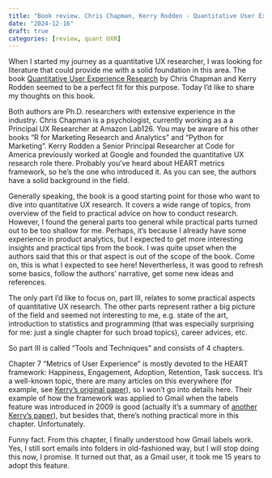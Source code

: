 ```yaml
---
title: "Book review. Chris Chapman, Kerry Rodden - Quantitative User Experience Research"
date: "2024-12-16"
draft: true
categories: [review, quant UXR]
---
```



When I started my journey as a quantitative UX researcher, I was looking for literature that could provide me with a solid foundation in this area. The book [Quantitative User Experience Research](https://quantuxbook.com/) by Chris Chapman and Kerry Rodden seemed to be a perfect fit for this purpose. Today I'd like to share my thoughts on this book.

Both authors are Ph.D. researchers with extensive experience in the industry. Chris Chapman is a psychologist, currently working as a a Principal UX Researcher at Amazon Lab126. You may be aware of his other books "R for Marketing Research and Analytics" and "Python for Marketing". Kerry Rodden a Senior Principal Researcher at Code for America previously worked at Google and founded the quantitative UX research role there. Probably you've heard about HEART metrics framework, so he's the one who introduced it. As you can see, the authors have a solid background in the field.

Generally speaking, the book is a good starting point for those who want to dive into quantitative UX research. It covers a wide range of topics, from overview of the field to practical advice on how to conduct research. However, I found the general parts too general while practical parts turned out to be too shallow for me. Perhaps, it's because I already have some experience in product analytics, but I expected to get more interesting insights and practical tips from the book. I was quite upset when the authors said that this or that aspect is out of the scope of the book. Come on, this is what I expected to see here! Nevertherless, it was good to refresh some basics, follow the authors' narrative, get some new ideas and references.

The only part I'd like to focus on, part III, relates to some practical aspects of quantitative UX research. The other parts represent rather a big picture of the field and seemed not interesting to me, e.g. state of the art, introduction to statistics and programming (that was especially surprising for me: just a single chapter for such broad topics), career advices, etc.

So part III is called "Tools and Techniques" and consists of 4 chapters.

Chapter 7 "Metrics of User Experience" is mostly devoted to the HEART framework: Happiness, Engagement, Adoption, Retention, Task success. It's a well-known topic, there are many articles on this everywhere (for example, see [Kerry's original paper](https://research.google/pubs/measuring-the-user-experience-on-a-large-scale-user-centered-metrics-for-web-applications/)), so I won't go into details here. Their example of how the framework was applied to Gmail when the labels feature was introduced in 2009 is good (actually it's a summary of [another Kerry's paper](https://research.google/pubs/best-of-both-worlds-improving-gmail-labels-with-the-affordances-of-folders/)), but besides that, there's nothing practical more in this chapter. Unfortunately.

Funny fact. From this chapter, I finally understood how Gmail labels work. Yes, I still sort emails into folders in old-fashioned way, but I will stop doing this now, I promise. It turned out that, as a Gmail user, it took me 15 years to adopt this feature.






